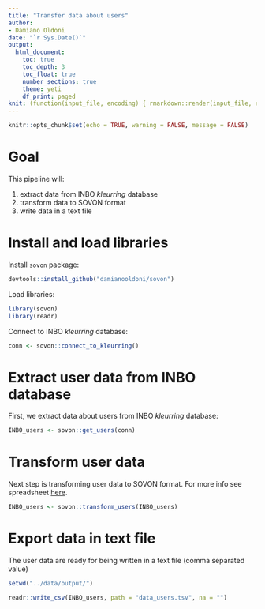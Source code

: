 ```yaml
---
title: "Transfer data about users"
author: 
- Damiano Oldoni
date: "`r Sys.Date()`"
output:
  html_document:
    toc: true
    toc_depth: 3
    toc_float: true
    number_sections: true
    theme: yeti
    df_print: paged
knit: (function(input_file, encoding) { rmarkdown::render(input_file, encoding = encoding, output_file = paste0("../docs/",sub(".Rmd", ".html", basename(input_file))))})
---
```


```r
knitr::opts_chunk$set(echo = TRUE, warning = FALSE, message = FALSE)
```

# Goal

This pipeline will:

1. extract data from INBO *kleurring* database
2. transform data to SOVON format
3. write data in a text file

# Install and load libraries

Install `sovon` package:

```r
devtools::install_github("damianooldoni/sovon")
```

Load libraries:

```r
library(sovon)
library(readr)
```

Connect to INBO *kleurring* database:

```r
conn <- sovon::connect_to_kleurring()
```

# Extract user data from INBO database

First, we extract data about users from INBO *kleurring* database:

```r
INBO_users <- sovon::get_users(conn)
```

# Transform user data 

Next step is transforming user data to SOVON format. For more info see spreadsheet [here](https://drive.google.com/drive/folders/1GoPXDluxdviHEZIRcInmLwSHDqkTrmsM).

```r
INBO_users <- sovon::transform_users(INBO_users)
```

# Export data in text file

The user data are ready for being written in a text file (comma separated value)

```r
setwd("../data/output/")
```

```r
readr::write_csv(INBO_users, path = "data_users.tsv", na = "")
```
